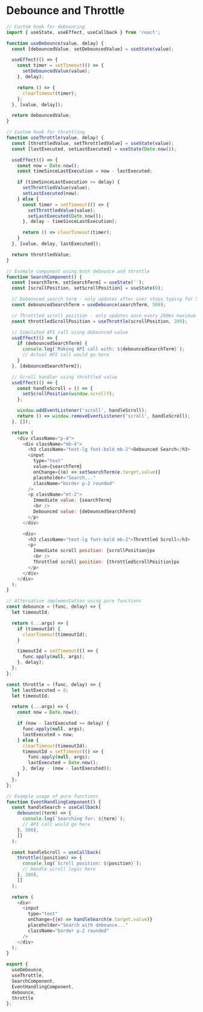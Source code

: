 # Debounce and Throttle


```javascript
// Custom hook for debouncing
import { useState, useEffect, useCallback } from 'react';

function useDebounce(value, delay) {
  const [debouncedValue, setDebouncedValue] = useState(value);

  useEffect(() => {
    const timer = setTimeout(() => {
      setDebouncedValue(value);
    }, delay);

    return () => {
      clearTimeout(timer);
    };
  }, [value, delay]);

  return debouncedValue;
}

// Custom hook for throttling
function useThrottle(value, delay) {
  const [throttledValue, setThrottledValue] = useState(value);
  const [lastExecuted, setLastExecuted] = useState(Date.now());

  useEffect(() => {
    const now = Date.now();
    const timeSinceLastExecution = now - lastExecuted;

    if (timeSinceLastExecution >= delay) {
      setThrottledValue(value);
      setLastExecuted(now);
    } else {
      const timer = setTimeout(() => {
        setThrottledValue(value);
        setLastExecuted(Date.now());
      }, delay - timeSinceLastExecution);

      return () => clearTimeout(timer);
    }
  }, [value, delay, lastExecuted]);

  return throttledValue;
}

// Example component using both debounce and throttle
function SearchComponent() {
  const [searchTerm, setSearchTerm] = useState('');
  const [scrollPosition, setScrollPosition] = useState(0);

  // Debounced search term - only updates after user stops typing for 500ms
  const debouncedSearchTerm = useDebounce(searchTerm, 500);

  // Throttled scroll position - only updates once every 200ms maximum
  const throttledScrollPosition = useThrottle(scrollPosition, 200);

  // Simulated API call using debounced value
  useEffect(() => {
    if (debouncedSearchTerm) {
      console.log(`Making API call with: ${debouncedSearchTerm}`);
      // Actual API call would go here
    }
  }, [debouncedSearchTerm]);

  // Scroll handler using throttled value
  useEffect(() => {
    const handleScroll = () => {
      setScrollPosition(window.scrollY);
    };

    window.addEventListener('scroll', handleScroll);
    return () => window.removeEventListener('scroll', handleScroll);
  }, []);

  return (
    <div className="p-4">
      <div className="mb-4">
        <h3 className="text-lg font-bold mb-2">Debounced Search</h3>
        <input
          type="text"
          value={searchTerm}
          onChange={(e) => setSearchTerm(e.target.value)}
          placeholder="Search..."
          className="border p-2 rounded"
        />
        <p className="mt-2">
          Immediate value: {searchTerm}
          <br />
          Debounced value: {debouncedSearchTerm}
        </p>
      </div>

      <div>
        <h3 className="text-lg font-bold mb-2">Throttled Scroll</h3>
        <p>
          Immediate scroll position: {scrollPosition}px
          <br />
          Throttled scroll position: {throttledScrollPosition}px
        </p>
      </div>
    </div>
  );
}

// Alternative implementation using pure functions
const debounce = (func, delay) => {
  let timeoutId;

  return (...args) => {
    if (timeoutId) {
      clearTimeout(timeoutId);
    }

    timeoutId = setTimeout(() => {
      func.apply(null, args);
    }, delay);
  };
};

const throttle = (func, delay) => {
  let lastExecuted = 0;
  let timeoutId;

  return (...args) => {
    const now = Date.now();

    if (now - lastExecuted >= delay) {
      func.apply(null, args);
      lastExecuted = now;
    } else {
      clearTimeout(timeoutId);
      timeoutId = setTimeout(() => {
        func.apply(null, args);
        lastExecuted = Date.now();
      }, delay - (now - lastExecuted));
    }
  };
};

// Example usage of pure functions
function EventHandlingComponent() {
  const handleSearch = useCallback(
    debounce((term) => {
      console.log(`Searching for: ${term}`);
      // API call would go here
    }, 500),
    []
  );

  const handleScroll = useCallback(
    throttle((position) => {
      console.log(`Scroll position: ${position}`);
      // Handle scroll logic here
    }, 200),
    []
  );

  return (
    <div>
      <input
        type="text"
        onChange={(e) => handleSearch(e.target.value)}
        placeholder="Search with debounce..."
        className="border p-2 rounded"
      />
    </div>
  );
}

export { 
  useDebounce, 
  useThrottle, 
  SearchComponent, 
  EventHandlingComponent,
  debounce,
  throttle 
};
```
